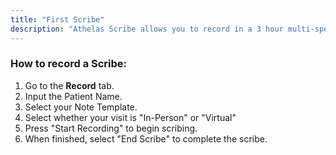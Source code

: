 ```yaml
---
title: "First Scribe"
description: "Athelas Scribe allows you to record in a 3 hour multi-speaker conversational setting, with the most advanced real-time speech recognition technology in the world. Dialects, accents, background noise, no problem."
---
```


### How to record a Scribe:

1. Go to the **Record** tab.
2. Input the Patient Name.
3. Select your Note Template.
4. Select whether your visit is "In-Person" or "Virtual"
5. Press "Start Recording" to begin scribing.
6. When finished, select "End Scribe" to complete the scribe.